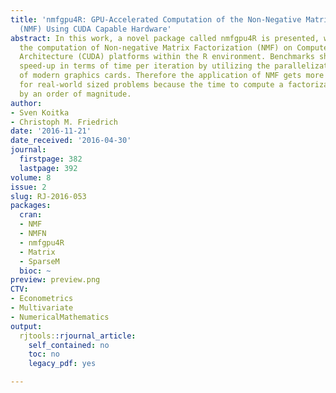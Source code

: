 ```yaml
---
title: 'nmfgpu4R: GPU-Accelerated Computation of the Non-Negative Matrix Factorization
  (NMF) Using CUDA Capable Hardware'
abstract: In this work, a novel package called nmfgpu4R is presented, which offers
  the computation of Non-negative Matrix Factorization (NMF) on Compute Unified Device
  Architecture (CUDA) platforms within the R environment. Benchmarks show a remarkable
  speed-up in terms of time per iteration by utilizing the parallelization capabilities
  of modern graphics cards. Therefore the application of NMF gets more attractive
  for real-world sized problems because the time to compute a factorization is reduced
  by an order of magnitude.
author:
- Sven Koitka
- Christoph M. Friedrich
date: '2016-11-21'
date_received: '2016-04-30'
journal:
  firstpage: 382
  lastpage: 392
volume: 8
issue: 2
slug: RJ-2016-053
packages:
  cran:
  - NMF
  - NMFN
  - nmfgpu4R
  - Matrix
  - SparseM
  bioc: ~
preview: preview.png
CTV:
- Econometrics
- Multivariate
- NumericalMathematics
output:
  rjtools::rjournal_article:
    self_contained: no
    toc: no
    legacy_pdf: yes

---
```

